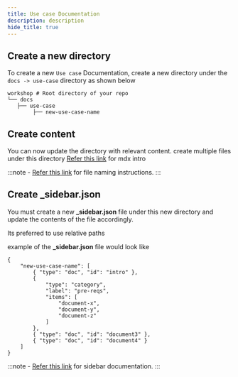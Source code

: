 ```yaml
---
title: Use case Documentation
description: description
hide_title: true
---
```


## Create a new directory

To create a new `Use case` Documentation, create a new directory under the `docs -> use-case` directory as shown below

    workshop # Root directory of your repo
    └── docs
       ├── use-case
            ├── new-use-case-name

## Create content

You can now update the directory with relevant content.
create multiple files under this directory [Refer this link](../mdx/intro) for mdx intro

:::note -
[Refer this link](./sidebar#files) for file naming instructions.
:::

## Create _sidebar.json

You must create a new **_sidebar.json** file under this new directory and update the contents of the file accordingly.

Its preferred to use relative paths

example of the **_sidebar.json** file would look like

    {
        "new-use-case-name": [
            { "type": "doc", "id": "intro" },
            {
                "type": "category",
                "label": "pre-reqs",
                "items": [
                    "document-x",
                    "document-y",
                    "document-z"
                ]
            },
            { "type": "doc", "id": "document3" },
            { "type": "doc", "id": "document4" }
        ]
    }

:::note -
[Refer this link](./sidebar#sidebar) for sidebar documentation.
:::
